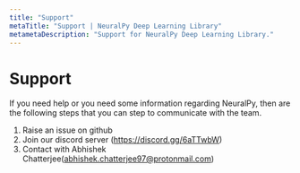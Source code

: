 ```yaml
---
title: "Support"
metaTitle: "Support | NeuralPy Deep Learning Library"
metametaDescription: "Support for NeuralPy Deep Learning Library."
---
```


# Support

If you need help or you need some information regarding NeuralPy, then are the following steps that you can step to communicate with the team.

1. Raise an issue on github
2. Join our discord server (https://discord.gg/6aTTwbW)
3. Contact with Abhishek Chatterjee(abhishek.chatterjee97@protonmail.com)